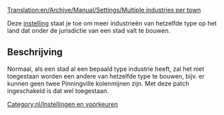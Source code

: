 [[Translation:en/Archive/Manual/Settings/Multiple industries per town]]


Deze [[nl/Archive/Manual/Settings/Geavanceerde instellingen/Economie#meerdere-vergelijkbare-industrieen-per-stad-toestaan|instelling]] staat je toe om meer industrieën van hetzelfde type op het land dat onder de jurisdictie van een stad valt te bouwen.

== Beschrijving ==

Normaal, als een stad al een bepaald type industrie heeft, zal het niet toegestaan worden een andere van hetzelfde type te bouwen, bijv. er kunnen geen twee Pinningville kolenmijnen zijn. Met deze patch ingeschakeld is dat wel toegestaan.

[[Category:nl/Instellingen en voorkeuren]]